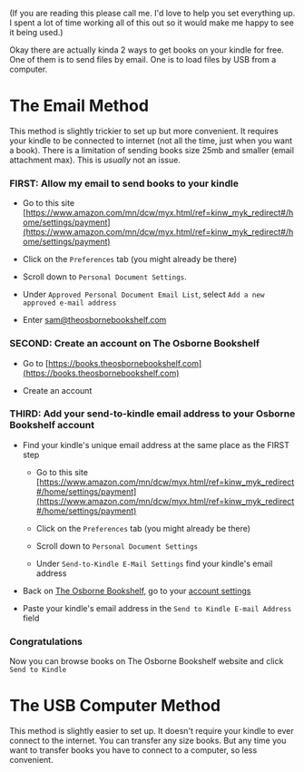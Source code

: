 (If you are reading this please call me. I'd love to help you set everything up. I spent a lot of time working all of this out so it would make me happy to see it being used.)

Okay there are actually kinda 2 ways to get books on your kindle for free. One of them is to send files by email. One is to load files by USB from a computer.

The Email Method
================

This method is slightly trickier to set up but more convenient. It requires your kindle to be connected to internet (not all the time, just when you want a book). There is a limitation of sending books size 25mb and smaller (email attachment max). This is *usually* not an issue.

### FIRST: Allow my email to send books to your kindle

- Go to this site [https://www.amazon.com/mn/dcw/myx.html/ref=kinw_myk_redirect#/home/settings/payment](https://www.amazon.com/mn/dcw/myx.html/ref=kinw_myk_redirect#/home/settings/payment)

- Click on the `Preferences` tab (you might already be there)

- Scroll down to `Personal Document Settings`.

- Under `Approved Personal Document Email List`, select `Add a new approved e-mail address`

- Enter sam@theosbornebookshelf.com

### SECOND: Create an account on The Osborne Bookshelf

- Go to [https://books.theosbornebookshelf.com](https://books.theosbornebookshelf.com)

- Create an account

### THIRD: Add your send-to-kindle email address to your Osborne Bookshelf account

- Find your kindle's unique email address at the same place as the FIRST step

	- Go to this site [https://www.amazon.com/mn/dcw/myx.html/ref=kinw_myk_redirect#/home/settings/payment](https://www.amazon.com/mn/dcw/myx.html/ref=kinw_myk_redirect#/home/settings/payment)

	- Click on the `Preferences` tab (you might already be there)

	- Scroll down to `Personal Document Settings`

	- Under `Send-to-Kindle E-Mail Settings` find your kindle's email address

- Back on [The Osborne Bookshelf](https://books.theosbornebookshelf.com/me), go to your [account settings](https://books.theosbornebookshelf.com/me)

- Paste your kindle's email address in the `Send to Kindle E-mail Address` field

### Congratulations

Now you can browse books on The Osborne Bookshelf website and click `Send to Kindle`

The USB Computer Method
=======================

This method is slightly easier to set up. It doesn't require your kindle to ever connect to the internet. You can transfer any size books. But any time you want to transfer books you have to connect to a computer, so less convenient.